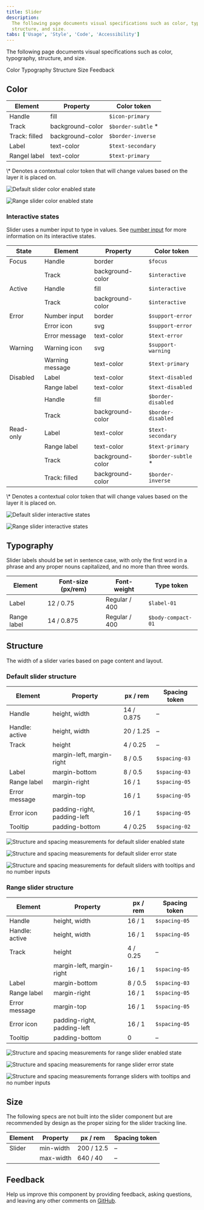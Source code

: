 ```yaml
---
title: Slider
description:
  The following page documents visual specifications such as color, typography,
  structure, and size.
tabs: ['Usage', 'Style', 'Code', 'Accessibility']
---
```


<PageDescription>

The following page documents visual specifications such as color, typography,
structure, and size.

</PageDescription>

<AnchorLinks>

<AnchorLink>Color</AnchorLink>
<AnchorLink>Typography</AnchorLink>
<AnchorLink>Structure</AnchorLink>
<AnchorLink>Size</AnchorLink>
<AnchorLink>Feedback</AnchorLink>

</AnchorLinks>

## Color

| Element       | Property         | Color token         |
| ------------- | ---------------- | ------------------- |
| Handle        | fill             | `$icon-primary`     |
| Track         | background-color | `$border-subtle` \* |
| Track: filled | background-color | `$border-inverse`   |
| Label         | text-color       | `$text-secondary`   |
| Rangel label  | text-color       | `$text-primary`     |

<Caption fullWidth>
  \* Denotes a contextual color token that will change values based on the layer
  it is placed on.
</Caption>

<Row>
<Column colLg={8}>

<Tabs>

<Tab label="Default">

![Default slider color enabled state](images/color-default-slider.png)

</Tab>

<Tab label="Range">

![Range slider color enabled state](images/color-range-slider.png)

</Tab>

</Tabs>

</Column>
</Row>

### Interactive states

Slider uses a number input to type in values. See
[number input](https://carbondesignsystem.com/components/number-input/style) for
more information on its interactive states.

| State     | Element         | Property         | Color token         |
| --------- | --------------- | ---------------- | ------------------- |
| Focus     | Handle          | border           | `$focus`            |
|           | Track           | background-color | `$interactive`      |
| Active    | Handle          | fill             | `$interactive`      |
|           | Track           | background-color | `$interactive`      |
| Error     | Number input    | border           | `$support-error`    |
|           | Error icon      | svg              | `$support-error`    |
|           | Error message   | text-color       | `$text-error`       |
| Warning   | Warning icon    | svg              | `$support-warning`  |
|           | Warning message | text-color       | `$text-primary`     |
| Disabled  | Label           | text-color       | `$text-disabled`    |
|           | Range label     | text-color       | `$text-disabled`    |
|           | Handle          | fill             | `$border-disabled`  |
|           | Track           | background-color | `$border-disabled`  |
| Read-only | Label           | text-color       | `$text-secondary`   |
|           | Range label     | text-color       | `$text-primary`     |
|           | Track           | background-color | `$border-subtle` \* |
|           | Track: filled   | background-color | `$border-inverse`   |

<Caption fullWidth>
  \* Denotes a contextual color token that will change values based on the layer
  it is placed on.
</Caption>

<Row>
<Column colLg={12}>

<Tabs>

<Tab label="Default">

![Default slider interactive states](images/slider-default-style-states.png)

</Tab>

<Tab label="Range">

![Range slider interactive states](images/slider-range-style-states.png)

</Tab>

</Tabs>

</Column>
</Row>

## Typography

Slider labels should be set in sentence case, with only the first word in a
phrase and any proper nouns capitalized, and no more than three words.

| Element     | Font-size (px/rem) | Font-weight   | Type token         |
| ----------- | ------------------ | ------------- | ------------------ |
| Label       | 12 / 0.75          | Regular / 400 | `$label-01`        |
| Range label | 14 / 0.875         | Regular / 400 | `$body-compact-01` |

## Structure

The width of a slider varies based on page content and layout.

### Default slider structure

| Element        | Property                    | px / rem   | Spacing token |
| -------------- | --------------------------- | ---------- | ------------- |
| Handle         | height, width               | 14 / 0.875 | –             |
| Handle: active | height, width               | 20 / 1.25  | –             |
| Track          | height                      | 4 / 0.25   | –             |
|                | margin-left, margin-right   | 8 / 0.5    | `$spacing-03` |
| Label          | margin-bottom               | 8 / 0.5    | `$spacing-03` |
| Range label    | margin-right                | 16 / 1     | `$spacing-05` |
| Error message  | margin-top                  | 16 / 1     | `$spacing-05` |
| Error icon     | padding-right, padding-left | 16 / 1     | `$spacing-05` |
| Tooltip        | padding-bottom              | 4 / 0.25   | `$spacing-02` |

<div className="image--fixed">

![Structure and spacing measurements for default slider enabled state](images/slider-style-structure-default-enabled.png)

</div>

<div className="image--fixed">

![Structure and spacing measurements for default slider error state](images/slider-style-structure-default-error.png)

</div>

<div className="image--fixed">

![Structure and spacing measurements for default sliders with tooltips and no number inputs](images/slider-style-structure-default-tooltip.png)

</div>

### Range slider structure

| Element        | Property                    | px / rem | Spacing token |
| -------------- | --------------------------- | -------- | ------------- |
| Handle         | height, width               | 16 / 1   | `$spacing-05` |
| Handle: active | height, width               | 16 / 1   | `$spacing-05` |
| Track          | height                      | 4 / 0.25 | –             |
|                | margin-left, margin-right   | 16 / 1   | `$spacing-05` |
| Label          | margin-bottom               | 8 / 0.5  | `$spacing-03` |
| Range label    | margin-right                | 16 / 1   | `$spacing-05` |
| Error message  | margin-top                  | 16 / 1   | `$spacing-05` |
| Error icon     | padding-right, padding-left | 16 / 1   | `$spacing-05` |
| Tooltip        | padding-bottom              | 0        | –             |

<div className="image--fixed">

![Structure and spacing measurements for range slider enabled state](images/slider-style-structure-default-enabled.png)

</div>

<div className="image--fixed">

![Structure and spacing measurements for range slider error state](images/slider-style-structure-default-error.png)

</div>

<div className="image--fixed">

![Structure and spacing measurements forrange sliders with tooltips and no number inputs](images/slider-style-structure-range-tooltip.png)

</div>

## Size

The following specs are not built into the slider component but are recommended
by design as the proper sizing for the slider tracking line.

| Element | Property  | px / rem   | Spacing token |
| ------- | --------- | ---------- | ------------- |
| Slider  | min-width | 200 / 12.5 | –             |
|         | max-width | 640 / 40   | –             |

## Feedback

Help us improve this component by providing feedback, asking questions, and
leaving any other comments on
[GitHub](https://github.com/carbon-design-system/carbon-website/issues/new?assignees=&labels=feedback&template=feedback.md).
